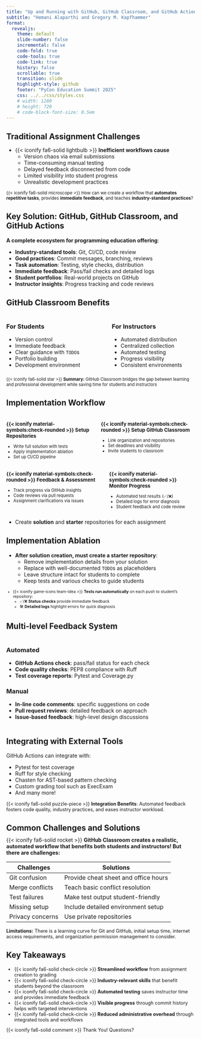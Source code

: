 ```yaml
---
title: "Up and Running with GitHub, GitHub Classroom, and GitHub Actions"
subtitle: "Hemani Alaparthi and Gregory M. Kapfhammer"
format: 
  revealjs:
    theme: default
    slide-number: false
    incremental: false
    code-fold: true
    code-tools: true
    code-link: true
    history: false
    scrollable: true
    transition: slide
    highlight-style: github
    footer: "PyCon Education Summit 2025"
    css: ../../css/styles.css
    # width: 1280
    # height: 720
    # code-block-font-size: 0.5em
---
```


## Traditional Assignment Challenges

::: {.fragment style="margin-top: -0.15em"}

- {{< iconify fa6-solid lightbulb >}} **Inefficient workflows cause**
  - Version chaos via email submissions
  - Time-consuming manual testing
  - Delayed feedback disconnected from code
  - Limited visibility into student progress
  - Unrealistic development practices

:::

::: {.fragment .fade .boxed-content style="margin-top: 0.25em; font-size: 0.825em;"}

{{< iconify fa6-solid microscope >}} How can we create a workflow that
**automates repetitive tasks**, provides **immediate feedback**, and teaches
**industry-standard practices**?

:::

## Key Solution: GitHub, GitHub Classroom, and GitHub Actions

**A complete ecosystem for programming education offering**:

::: incremental

- **Industry-standard tools**: Git, CI/CD, code review
- **Good practices**: Commit messages, branching, reviews
- **Task automation**: Testing, style checks, distribution
- **Immediate feedback**: Pass/fail checks and detailed logs
- **Student portfolios**: Real-world projects on GitHub
- **Instructor insights**: Progress tracking and code reviews

:::

## GitHub Classroom Benefits

:::: {.columns}

::: {.column width="48%"}

### For Students

- Version control
- Immediate feedback
- Clear guidance with `TODO`s
- Portfolio building
- Development environment

:::

::: {.column width="4%"}

:::

::: {.column width="48%"}

### For Instructors

- Automated distribution
- Centralized collection
- Automated testing
- Progress visibility
- Consistent environments

:::

::::

::: {.fragment .fade .boxed-content style="margin-top: -0.2em; font-size: 0.8em;"}

{{< iconify fa6-solid star >}} **Summary:** GitHub Classroom bridges the gap
between learning and professional development while saving time for
students and instructors

:::

## Implementation Workflow

:::: {.columns}

::: {.column width="50%" style="font-size: 0.8em;"}

### {{< iconify material-symbols:check-rounded >}} **Setup Repositories**  
- Write full solution with tests  
- Apply implementation ablation  
- Set up CI/CD pipeline  

:::

::: {.column width="50%" style="font-size: 0.8em;"}

### {{< iconify material-symbols:check-rounded >}} **Setup GitHub Classroom**  

- Link organization and repositories  
- Set deadlines and visibility  
- Invite students to classroom

:::

::::

:::: {.columns}

::: {.column width="50%" style="font-size: 0.8em;"}

### {{< iconify material-symbols:check-rounded >}} **Feedback & Assessment**  
- Track progress via GitHub insights  
- Code reviews via pull requests  
- Assignment clarifications via issues  

:::

::: {.column width="50%" style="font-size: 0.8em;"}

### {{< iconify material-symbols:check-rounded >}} **Monitor Progress**  
- Automated test results (✅/❌)  
- Detailed logs for error diagnosis  
- Student feedback and code review  

:::

::::

::: fragment

- Create **solution** and **starter** repositories for each assignment

:::

## Implementation Ablation

- **After solution creation, must create a starter repository**:
  - Remove implementation details from your solution
  - Replace with well-documented `TODO`s as placeholders
  - Leave structure intact for students to complete
  - Keep tests and various checks to guide students

::: {.fragment .boxed-content style="font-size: 0.75em;"}

- {{< iconify game-icons team-idea >}} **Tests run automatically** on each push
to student's repository:
  - ✅/❌ **Status checks** provide immediate feedback
  - 🛠️ **Detailed logs** highlight errors for quick diagnosis

:::

## Multi-level Feedback System

:::: {.columns}

::: {.column width="100%"}

::: {.fragment}
### Automated
:::

::: {.fragment}

- **GitHub Actions check**: pass/fail status for each check
- **Code quality checks**: PEP8 compliance with Ruff
- **Test coverage reports**: Pytest and Coverage.py

:::

::: {.fragment}
### Manual
:::

::: {.fragment}

- **In-line code comments**: specific suggestions on code
- **Pull request reviews**: detailed feedback on approach
- **Issue-based feedback**: high-level design discussions

:::

:::

::::

## Integrating with External Tools

GitHub Actions can integrate with:

- Pytest for test coverage
- Ruff for style checking
- Chasten for AST-based pattern checking
- Custom grading tool such as ExecExam
- And many more!

::: {.fragment .fade .boxed-content style="margin-top: 0.5em; font-size: 0.9em;"}
{{< iconify fa6-solid puzzle-piece >}} **Integration Benefits**: Automated feedback fosters code quality, industry practices, and eases instructor workload.
:::

## Common Challenges and Solutions

::: {.fragment .fade style="margin-top: -0.5em; font-size: 1em;"}

{{< iconify fa6-solid rocket >}} **GitHub Classroom creates a realistic, automated workflow that benefits both students and instructors! But there are challenges:**
:::

::: {.fragment .fade style="margin-top: 0.5em; font-size: 0.8em; margin-bottom: 0.3em;"}

| Challenges | Solutions |
|-----------|----------|
| Git confusion | Provide cheat sheet and office hours |
| Merge conflicts | Teach basic conflict resolution |
| Test failures | Make test output student-friendly |
| Missing setup | Include detailed environment setup |
| Privacy concerns | Use private repositories |

:::

::: {.fragment .fade .boxed-content style="margin-top: 0.4em; font-size: 0.9em;"}
**Limitations:** There is a learning curve for Git and GitHub, initial setup time, internet access requirements, and organization permission management to consider.
:::

## Key Takeaways

::: {.fragment style="font-size: 0.9em;"}

- {{< iconify fa6-solid check-circle >}} **Streamlined workflow** from assignment creation to grading
- {{< iconify fa6-solid check-circle >}} **Industry-relevant skills** that benefit students beyond the classroom
- {{< iconify fa6-solid check-circle >}} **Automated testing** saves instructor time and provides immediate feedback
- {{< iconify fa6-solid check-circle >}} **Visible progress** through commit history helps with targeted interventions
- {{< iconify fa6-solid check-circle >}} **Reduced administrative overhead** through integrated tools and workflows

:::

::: {.fragment .fade .boxed-content style="margin-top: 0.5em; font-size: 0.9em;"}

{{< iconify fa6-solid comment >}} Thank You! Questions?
:::
